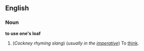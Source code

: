 ==English==
===Noun===
'''to use one's loaf'''

#(''Cockney rhyming slang'') (''usually in the [[imperative]]'') To [[think]].